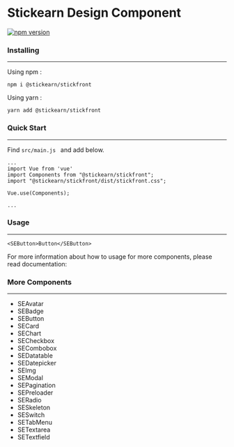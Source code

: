 
<Meta title="Introduction" />

<style>{`
  .subheading {
    --mediumdark: '#999999';
    font-weight: 900;
    font-size: 13px;
    color: #999;
    letter-spacing: 6px;
    line-height: 24px;
    text-transform: uppercase;
    margin-bottom: 12px;
    margin-top: 40px;
  }

  
`}</style>

# Stickearn Design Component

[![npm version](https://badge.fury.io/js/%40stickearn%2Fstickfront.svg)](https://badge.fury.io/js/%40stickearn%2Fstickfront)

### Installing
___
Using npm :
```
npm i @stickearn/stickfront
```

Using yarn :
```
yarn add @stickearn/stickfront
```

### Quick Start
___
Find `src/main.js ` and add below.
```
...
import Vue from 'vue'
import Components from "@stickearn/stickfront";
import "@stickearn/stickfront/dist/stickfront.css";

Vue.use(Components);

...
```

### Usage
___
```
<SEButton>Button</SEButton>
```

For more information about how to usage for more components, please read documentation:

### More Components
___
- SEAvatar
- SEBadge
- SEButton
- SECard
- SEChart
- SECheckbox
- SECombobox
- SEDatatable
- SEDatepicker
- SEImg
- SEModal
- SEPagination
- SEPreloader
- SERadio
- SESkeleton
- SESwitch
- SETabMenu
- SETextarea
- SETextfield

